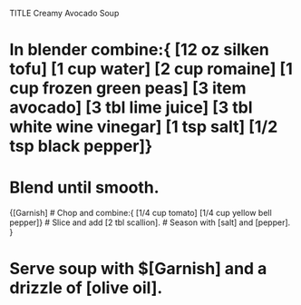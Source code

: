 TITLE Creamy Avocado Soup

# In blender combine:{ [12 oz silken tofu] [1 cup water] [2 cup romaine] [1 cup frozen green peas] [3 item avocado] [3 tbl lime juice] [3 tbl white wine vinegar] [1 tsp salt] [1/2 tsp black pepper]}
# Blend until smooth.

{[Garnish]
# Chop and combine:{ [1/4 cup tomato] [1/4 cup yellow bell pepper]}
# Slice and add [2 tbl scallion]. 
# Season with [salt] and [pepper].
}

# Serve soup with $[Garnish] and a drizzle of [olive oil].